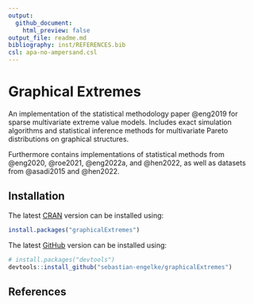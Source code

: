 ```yaml
---
output:
  github_document:
    html_preview: false
output_file: readme.md
bibliography: inst/REFERENCES.bib
csl: apa-no-ampersand.csl
---
```


<!-- README.md is generated from README.Rmd, using `rmarkdown::render()`. Please edit that file -->

# Graphical Extremes

An implementation of the statistical methodology paper @eng2019 for sparse
multivariate extreme value models.
Includes exact simulation algorithms and statistical 
inference methods for multivariate Pareto distributions on graphical structures.

Furthermore contains implementations of statistical methods from
@eng2020, @roe2021, @eng2022a, and @hen2022,
as well as datasets from @asadi2015 and @hen2022.


## Installation

The latest
[CRAN](https://cran.r-project.org/package=graphicalExtremes)
version can be installed using:
``` r
install.packages("graphicalExtremes")
```

The latest
[GitHub](https://github.com/sebastian-engelke/graphicalExtremes)
version can be installed using:
``` r
# install.packages("devtools")
devtools::install_github("sebastian-engelke/graphicalExtremes")
```

## References
